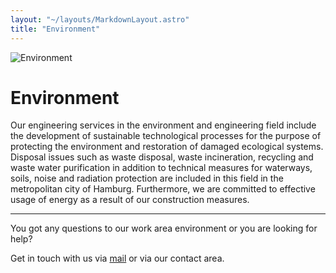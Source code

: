 ```yaml
---
layout: "~/layouts/MarkdownLayout.astro"
title: "Environment"
---
```



![Environment](../umwelt/banner.jpg)

# Environment

Our engineering services in the environment and engineering field
include the development of sustainable technological processes for the
purpose of protecting the environment and restoration of damaged
ecological systems. Disposal issues such as waste disposal, waste
incineration, recycling and waste water purification in addition to
technical measures for waterways, soils, noise and radiation protection
are included in this field in the metropolitan city of Hamburg.
Furthermore, we are committed to effective usage of energy as a result
of our construction measures.

<ProjectSlider path="en/environment" />

---

You got any questions to our work area environment or you are looking for help?

Get in touch with us via [mail](mailto:info@lehne-ing.de) or via our contact area.

